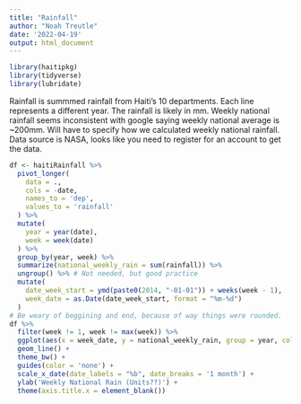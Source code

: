 ```yaml
---
title: "Rainfall"
author: "Noah Treutle"
date: '2022-04-19'
output: html_document
---
```


```r
library(haitipkg)
library(tidyverse)
library(lubridate)
```

Rainfall is summmed rainfall from Haiti's 10 departments. Each line represents a different year. The rainfall is likely in mm. Weekly national rainfall seems inconsistent with google saying weekly national average is ~200mm. Will have to specify how we calculated weekly national rainfall. Data source is NASA, looks like you need to register for an account to get the data.

```r
df <- haitiRainfall %>%
  pivot_longer(
    data = ., 
    cols = -date,
    names_to = 'dep',
    values_to = 'rainfall'
  ) %>%
  mutate(
    year = year(date),
    week = week(date)
  ) %>%
  group_by(year, week) %>%
  summarize(national_weekly_rain = sum(rainfall)) %>%
  ungroup() %>% # Not needed, but good practice
  mutate(
    date_week_start = ymd(paste0(2014, "-01-01")) + weeks(week - 1),
    week_date = as.Date(date_week_start, format = "%m-%d")
  )
# Be weary of beggining and end, because of way things were rounded. 
df %>%
  filter(week != 1, week != max(week)) %>% 
  ggplot(aes(x = week_date, y = national_weekly_rain, group = year, col = as.factor(year))) + 
  geom_line() + 
  theme_bw() + 
  guides(color = 'none') + 
  scale_x_date(date_labels = "%b", date_breaks = '1 month') + 
  ylab('Weekly National Rain (Units??)') + 
  theme(axis.title.x = element_blank())

```


